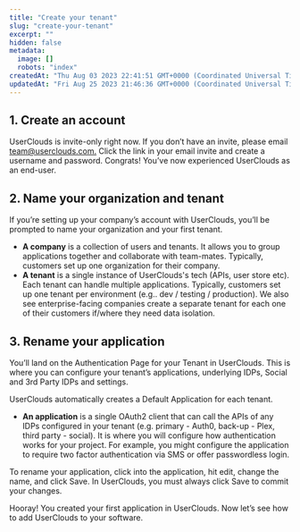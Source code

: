 ```yaml
---
title: "Create your tenant"
slug: "create-your-tenant"
excerpt: ""
hidden: false
metadata: 
  image: []
  robots: "index"
createdAt: "Thu Aug 03 2023 22:41:51 GMT+0000 (Coordinated Universal Time)"
updatedAt: "Fri Aug 25 2023 21:46:36 GMT+0000 (Coordinated Universal Time)"
---
```

## 1. Create an account

UserClouds is invite-only right now. If you don’t have an invite, please email [team@userclouds.com.](mailto:team@userclouds.com.) Click the link in your email invite and create a username and password. Congrats! You’ve now experienced UserClouds as an end-user.

## 2. Name your organization and tenant

If you’re setting up your company’s account with UserClouds, you’ll be prompted to name your organization and your first tenant.

- **A company** is a collection of users and tenants. It allows you to group applications together and collaborate with team-mates. Typically, customers set up one organization for their company.
- **A tenant** is a single instance of UserClouds's tech (APIs, user store etc). Each tenant can handle multiple applications. Typically, customers set up one tenant per environment (e.g.. dev / testing / production). We also see enterprise-facing companies create a separate tenant for each one of their customers if/where they need data isolation.

## 3. Rename your application

You’ll land on the Authentication Page for your Tenant in UserClouds. This is where you can configure your tenant’s applications, underlying IDPs, Social and 3rd Party IDPs and settings.

UserClouds automatically creates a Default Application for each tenant.

- **An application** is a single OAuth2 client that can call the APIs of any IDPs configured in your tenant (e.g. primary - Auth0, back-up - Plex, third party - social). It is where you will configure how authentication works for your project. For example, you might configure the application to require two factor authentication via SMS or offer passwordless login.

To rename your application, click into the application, hit edit, change the name, and click Save. In UserClouds, you must always click Save to commit your changes.

Hooray! You created your first application in UserClouds. Now let’s see how to add UserClouds to your software.
